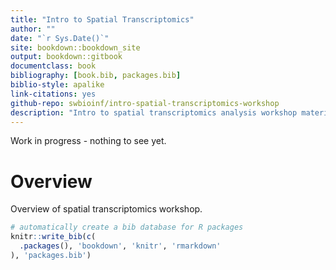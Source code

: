 ```yaml
--- 
title: "Intro to Spatial Transcriptomics"
author: ""
date: "`r Sys.Date()`"
site: bookdown::bookdown_site
output: bookdown::gitbook
documentclass: book
bibliography: [book.bib, packages.bib]
biblio-style: apalike
link-citations: yes
github-repo: swbioinf/intro-spatial-transcriptomics-workshop
description: "Intro to spatial transcriptomics analysis workshop material"
---
```



Work in progress - nothing to see yet.
  

# Overview

Overview of spatial transcriptomics workshop.


```r
# automatically create a bib database for R packages
knitr::write_bib(c(
  .packages(), 'bookdown', 'knitr', 'rmarkdown'
), 'packages.bib')
```








